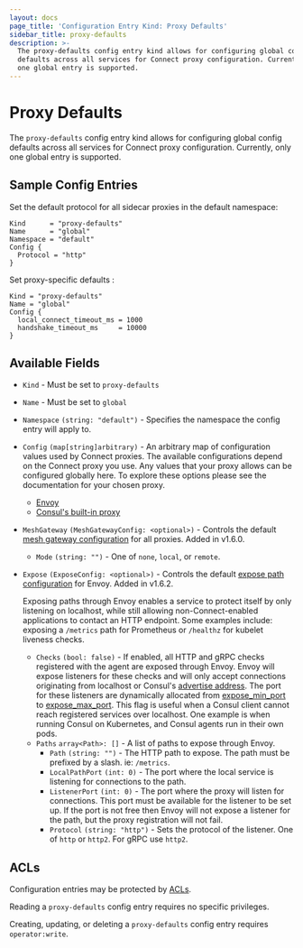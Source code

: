 ```yaml
---
layout: docs
page_title: 'Configuration Entry Kind: Proxy Defaults'
sidebar_title: proxy-defaults
description: >-
  The proxy-defaults config entry kind allows for configuring global config
  defaults across all services for Connect proxy configuration. Currently, only
  one global entry is supported.
---
```


# Proxy Defaults

The `proxy-defaults` config entry kind allows for configuring global config
defaults across all services for Connect proxy configuration. Currently, only
one global entry is supported.

## Sample Config Entries

Set the default protocol for all sidecar proxies in the default namespace:

```hcl
Kind      = "proxy-defaults"
Name      = "global"
Namespace = "default"
Config {
  Protocol = "http"
}
```

Set proxy-specific defaults :

```hcl
Kind = "proxy-defaults"
Name = "global"
Config {
  local_connect_timeout_ms = 1000
  handshake_timeout_ms     = 10000
}
```

## Available Fields

- `Kind` - Must be set to `proxy-defaults`

- `Name` - Must be set to `global`

- `Namespace` `(string: "default")` <EnterpriseAlert inline /> - Specifies the namespace the config entry will apply to.

- `Config` `(map[string]arbitrary)` - An arbitrary map of configuration values used by Connect proxies.
  The available configurations depend on the Connect proxy you use. Any values
  that your proxy allows can be configured globally here. To
  explore these options please see the documentation for your chosen proxy.

  - [Envoy](/docs/connect/proxies/envoy#bootstrap-configuration)
  - [Consul's built-in proxy](/docs/connect/proxies/built-in)

- `MeshGateway` `(MeshGatewayConfig: <optional>)` - Controls the default
  [mesh gateway configuration](/docs/connect/mesh-gateway#connect-proxy-configuration)
  for all proxies. Added in v1.6.0.

  - `Mode` `(string: "")` - One of `none`, `local`, or `remote`.

- `Expose` `(ExposeConfig: <optional>)` - Controls the default
  [expose path configuration](/docs/connect/registration/service-registration#expose-paths-configuration-reference)
  for Envoy. Added in v1.6.2.

  Exposing paths through Envoy enables a service to protect itself by only listening on localhost, while still allowing
  non-Connect-enabled applications to contact an HTTP endpoint.
  Some examples include: exposing a `/metrics` path for Prometheus or `/healthz` for kubelet liveness checks.

  - `Checks` `(bool: false)` - If enabled, all HTTP and gRPC checks registered with the agent are exposed through Envoy.
    Envoy will expose listeners for these checks and will only accept connections originating from localhost or Consul's
    [advertise address](/docs/agent/options#advertise). The port for these listeners are dynamically allocated from
    [expose_min_port](/docs/agent/options#expose_min_port) to [expose_max_port](/docs/agent/options#expose_max_port).
    This flag is useful when a Consul client cannot reach registered services over localhost. One example is when running
    Consul on Kubernetes, and Consul agents run in their own pods.
  - `Paths` `array<Path>: []` - A list of paths to expose through Envoy.
    - `Path` `(string: "")` - The HTTP path to expose. The path must be prefixed by a slash. ie: `/metrics`.
    - `LocalPathPort` `(int: 0)` - The port where the local service is listening for connections to the path.
    - `ListenerPort` `(int: 0)` - The port where the proxy will listen for connections. This port must be available
      for the listener to be set up. If the port is not free then Envoy will not expose a listener for the path,
      but the proxy registration will not fail.
    - `Protocol` `(string: "http")` - Sets the protocol of the listener. One of `http` or `http2`. For gRPC use `http2`.

## ACLs

Configuration entries may be protected by
[ACLs](https://learn.hashicorp.com/consul/security-networking/production-acls).

Reading a `proxy-defaults` config entry requires no specific privileges.

Creating, updating, or deleting a `proxy-defaults` config entry requires
`operator:write`.
